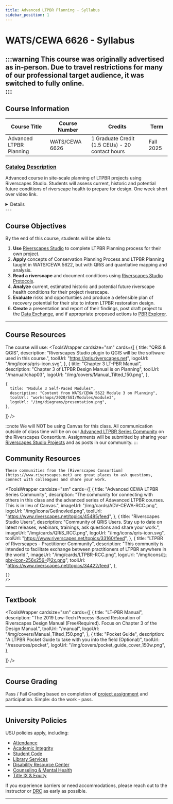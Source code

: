 ```yaml
---
title: Advanced LTPBR Planning - Syllabus
sidebar_position: 1
---
```


# WATS/CEWA 6626 - Syllabus

:::warning
This course was originally advertised as in-person. Due to travel restrictions for many of our professional target audience, it was switched to **fully online**.  
:::
---
## Course Information



|**Course Title** | **Course Number** | **Credits** |**Term** | 
|----|----|----|----|
 Advanced LTPBR Planning| WATS/CEWA 6626| 1 Graduate Credit (1.5 CEUs) - 20 contact hours| Fall 2025|

### [Catalog Description](https://usu.catalog.acalog.com/content.php?filter%5B27%5D=WATS&filter%5B29%5D=6626&filter%5Bcourse_type%5D=-1&filter%5Bkeyword%5D=&filter%5B32%5D=1&filter%5Bcpage%5D=1&cur_cat_oid=40&expand=&navoid=30491&search_database=Filter#acalog_template_course_filter)


Advanced course in site-scale planning of LTPBR projects using Riverscapes Studio. Students will assess current, historic and potential future conditions of riverscape health to prepare for design. One week short over video link. 
<details closed>

### Prerequisite Recommendations
Students are recommended to be proficient in GIS (See: [getting started in QGIS](https://riverscapes.freshdesk.com/support/solutions/articles/153000083973-getting-oriented-in-qgis) for self-paced; see [USU's Geospatial Collective](https://www.usu.edu/geospatial/) for more formal training options).

### Registration

- **Matriculated USU Students**: [Register via Banner](https://ss.banner.usu.edu/StudentRegistrationSsb/ssb/classSearch/classSearch)
- **Continuing Ed/Professional Students**: [CEWA](https://cpe.usu.edu/search/publicCourseAdvancedSearch.do?method=doPaginatedSearch&showInternal=false&courseSearch.courseDescriptionKeyword=CEWA&courseSearch.partialCourseNumber=&courseSearch.courseCategoryStringArray=0&courseSearch.sectionSemesterIdString=&courseSearch.deliveryMethodString=&courseSearch.sectionInstructorName=&courseSearch.filterString=availforreg#courseSearchResult_list)

### Schedule

| Class | Time | Days | Location | Dates | Instructor(s) |
|-------|------|------|----------|-------|------------|
| Online - Google Meet | 9:00 am - 12:00 noon; 2:00 to 4:00 pm | Mon, Tue, Wed, Thu | [Google Meet](https://meet.google.com/ypf-oqgr-pdz) | Sep 29, 30, Oct 1, & 2, 2025 | Professor [Joe Wheaton](https://www.riverscapes.net/users/5826874), [Josh Gilbert](https://www.riverscapes.net/users/6783409), [Zach Burgert](https://www.riverscapes.net/users/5923003), [Phlip Bailey](https://www.riverscapes.net/users/5571099) |



#### Instructor of Record
<LogoWrapper
    size="sm"
    logos={[
        {
        imageUrl: "/img/people/JoeWheaton_Circle.png",
        name: "Joe Wheaton, Professor of Riverscapes, Utah State University",
        url: "https://qcnr.usu.edu/directory/wats/faculty/wheaton-joseph"
        },
    ]}
    />

*Office Hours* - By appointment this semester. 
### Fees

- **Matriculated Students**: pay standard USU [tuition](https://www.usu.edu/registrar/registration/payment/).  No additional fees.
- **Continuing Education Students**: $315 (includes $45 CEU processing fee).  

</details>
---

## Course Objectives

By the end of this course, students will be able to:

1. **Use** [Riverscapes Studio](https://qris.riverscapes.net) to complete LTPBR Planning process for their own project.  
2. **Apply** concepts of Conservation Planning Process and LTPBR Planning taught in WATS/CEWA 5622, but with QRiS and quantiative mapping and analysis.  
3. **Read a riverscape** and document conditions using [Riverscapes Studio Protocols](https://qris.riverscapes.net/technical-reference/protocols/).  
4. **Analyze** current, estimated historic and potential future riverscape health conditions for their project riverscape.   
5. **Evaluate** risks and opportuntiies and produce a defensible plan of recovery potential for their site to inform LTPBR restoration design.  
6. **Create** a presentation and report of their findings, post draft project to the [Data Exchange](https://data.riverscapes.net), and if appropriate proposed actions to [PBR Explorer](https://pbr.riverscapes.net).



---

## Course Resources

The course will use:
<ToolsWrapper
  cardsize="sm"
  cards={[
    {
      title: "QRiS & QGIS",
      description: "Riverscapes Studio plugin to QGIS will be the software used in this course.",
      toolUrl: "https://qris.riverscapes.net",
      logoUrl: "/img/icons/qris-icon.svg",
    },
   {
      title: "Chapter 3 LT-PBR Manual",
      description: "Chapter 3 of LTPBR Design Manual is on Planning",
      toolUrl: "/manual/chap03",
      logoUrl: "/img/covers/Manual_Tilted_150.png",
    },

    {
      title: "Module 3 Self-Paced Modules",
      description: "Content from WATS/CEWA 5622 Module 3 on Planning",
      toolUrl: "workshops/2020/SGI/Modules/module3",
      logoUrl: "/img/diagrams/presentation.png",
    },
 
  ]}
/>


:::note
We will NOT be using Canvas for this class. All communication outside of class time will be on our [Advanced LTPBR Series Community](https://www.riverscapes.net/topics/45485/feed) on the Riverscapes Consortium. Assignments will be submitted by sharing your [Riverscapes Studio Projects](https://data.riverscapes.net/pt/riverscapesstudio) and as posts in our community. 
:::




## Community Resources
    These communities from the [Riverscapes Consortium](https://www.riverscapes.net) are great places to ask questions, connect with colleagues and share your work.
  
 <ToolsWrapper
    cardsize="sm"
    cards={[
        {
        title: "Advanced CEWA LTPBR Series Community",
        description: "The community for connecting with others in this class and the advanced series of Adavanced LTPBR courses. This is in lieu of Canvas.",
        imageUrl: "/img/cards/ADV-CEWA-RCC.png",
        logoUrl: "/img/icons/GetInovled.png",
        toolUrl: "https://www.riverscapes.net/topics/45485/feed",
        },
        {
        title: "Riverscapes Studio Users",
        description: "Community of QRiS Users. Stay up to date on latest releases, webinars, trainings, ask questions and share your work.",
        imageUrl: "/img/cards/QRiS_RCC.png",
        logoUrl: "/img/icons/qris-icon.svg",
        toolUrl: "https://www.riverscapes.net/topics/33160/feed",
        },
                {
        title: "LTPBR of Riverscapes - Practitioner Community",
        description: "This community is intended to facilitate exchange between practitioners of LTPBR anywhere in the world.",
        imageUrl: "/img/cards/LTPBR-RCC.png",
        logoUrl: "/img/icons/lt-pbr-icon-256x256-@2x.png",
        toolUrl: "https://www.riverscapes.net/topics/34422/feed",
        },

    ]}
    />

---

## Textbook

<ToolsWrapper
  cardsize="sm"
  cards={[
    {
      title: "LT-PBR Manual",
      description: "The 2019 Low-Tech Process-Based Restoration of Riverscapes Design Manual (Free/Required). Focus on Chapter 3 of the Design Manual.",
      toolUrl: "/manual",
      logoUrl: "/img/covers/Manual_Tilted_150.png",
    },
    {
      title: "Pocket Guide",
      description: "A LTPBR Pocket Guide to take with you into the field (Optional)",
      toolUrl: "/resources/pocket",
      logoUrl: "/img/covers/pocket_guide_cover_150w.png",
    },

 
  ]}
/>



---

## Course Grading

Pass / Fail Grading based on completion of [project assignment](https://qris.riverscapes.net/tutorials/trainings-workshops/usu-ltpbr-level3/cewa6626#main-assignment) and participation. Simple: do the work - pass. 

---

## University Policies

USU policies apply, including:

- [Attendance](https://catalog.usu.edu/content.php?catoid=12&navoid=3160)
- [Academic Integrity](https://studentconduct.usu.edu/studentcode/article6)
- [Student Code](https://studentconduct.usu.edu/studentcode/)
- [Library Services](http://libguides.usu.edu/rc)
- [Disability Resource Center](http://www.usu.edu/drc/)
- [Counseling & Mental Health](https://counseling.usu.edu/)
- [Title IX & Equity](https://equity.usu.edu/)

If you experience barriers or need accommodations, please reach out to the instructor or [DRC](http://www.usu.edu/drc/) as early as possible.

---